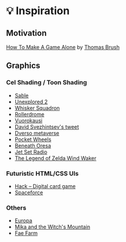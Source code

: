 # 💡 Inspiration

## Motivation

[How To Make A Game Alone](https://www.youtube.com/watch?v=wDIKKC50jnU) by [Thomas Brush](https://www.youtube.com/@thomasbrush)

## Graphics

### Cel Shading / Toon Shading

- [Sable](https://www.youtube.com/watch?v=a0evJUp7-aw)
- [Unexplored 2](https://www.youtube.com/watch?v=BsJRuz0VkFc)
- [Whisker Squadron](https://www.youtube.com/watch?v=KXP4iRRvY68)
- [Rollerdrome](https://www.youtube.com/watch?v=xDsJgB3uzPM)
- [Vuorokausi](https://mastodon.gamedev.place/@jonikorpi)
- [David Svezhintsev's tweet](https://x.com/daveranan/status/1598352598221717504)
- [Dverso metaverse](https://www.youtube.com/watch?v=wi3yDltpWjk)
- [Pocket Wheels](https://www.youtube.com/watch?v=T0GLOQfhnbE)
- [Beneath Oresa](https://www.youtube.com/watch?v=lWrUsevR51E)
- [Jet Set Radio](https://www.youtube.com/watch?v=EMPB4RBbCXw)
- [The Legend of Zelda Wind Waker](https://www.youtube.com/watch?v=IkVt1s_ZFbw)

### Futuristic HTML/CSS UIs

- [Hack – Digital card game](https://codepen.io/jcoulterdesign/full/abYNyLq)
- [Spaceforce](https://www.spaceforce.com/)

### Others

- [Europa](https://www.youtube.com/watch?v=c9MBgMkR894)
- [Mika and the Witch's Mountain](https://www.kickstarter.com/projects/abraham-cozar/mika-and-the-witchs-mountain-delivery-service-adventure)
- [Fae Farm](https://www.youtube.com/watch?v=rrRbeEErcLQ)
